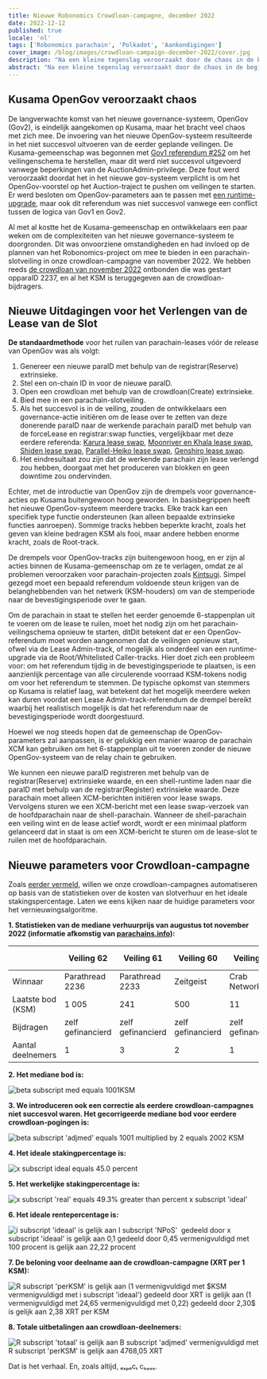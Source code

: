 ```yaml
---
title: Nieuwe Robonomics Crowdloan-campagne, december 2022
date: 2022-12-12
published: true
locale: 'nl'
tags: ['Robonomics parachain', 'Polkadot', 'Aankondigingen']
cover_image: /blog/images/crowdloan-campaign-december-2022/cover.jpg
description: "Na een kleine tegenslag veroorzaakt door de chaos in de beginperiode van OpenGov, zijn we klaar om de Robonomics crowdloan-campagne te herstarten. In dit artikel zullen we kijken naar de reeks gebeurtenissen die hebben geleid tot de herstart van de campagne en de nieuwe parameters ervan presenteren."
abstract: "Na een kleine tegenslag veroorzaakt door de chaos in de beginperiode van OpenGov, zijn we klaar om de Robonomics crowdloan-campagne te herstarten. In dit artikel zullen we kijken naar de reeks gebeurtenissen die hebben geleid tot de herstart van de campagne en de nieuwe parameters ervan presenteren."
---
```


## Kusama OpenGov veroorzaakt chaos

De langverwachte komst van het nieuwe governance-systeem, OpenGov (Gov2), is eindelijk aangekomen op Kusama, maar het bracht veel chaos met zich mee. De invoering van het nieuwe OpenGov-systeem resulteerde in het niet succesvol uitvoeren van de eerder geplande veilingen. De Kusama-gemeenschap was begonnen met [Gov1 referendum #252](https://kusama.polkassembly.io/referendum/252) om het veilingenschema te herstellen, maar dit werd niet succesvol uitgevoerd vanwege beperkingen van de AuctionAdmin-privilege. Deze fout werd veroorzaakt doordat het in het nieuwe gov-systeem verplicht is om het OpenGov-voorstel op het Auction-traject te pushen om veilingen te starten. Er werd besloten om OpenGov-parameters aan te passen met [een runtime-upgrade](https://kusama.polkassembly.io/referendum/254), maar ook dit referendum was niet succesvol vanwege een conflict tussen de logica van Gov1 en Gov2.

Al met al kostte het de Kusama-gemeenschap en ontwikkelaars een paar weken om de complexiteiten van het nieuwe governance-systeem te doorgronden. Dit was onvoorziene omstandigheden en had invloed op de plannen van het Robonomics-project om mee te bieden in een parachain-slotveiling in onze crowdloan-campagne van november 2022. We hebben reeds [de crowdloan van november 2022](/blog/robonomics-crowdloan-campaigns-november-2022/) ontbonden die was gestart opparaID 2237, en al het KSM is teruggegeven aan de crowdloan-bijdragers.

## Nieuwe Uitdagingen voor het Verlengen van de Lease van de Slot

**De standaardmethode** voor het ruilen van parachain-leases vóór de release van OpenGov was als volgt:

1. Genereer een nieuwe paraID met behulp van de registrar(Reserve) extrinsieke.
2. Stel een on-chain ID in voor de nieuwe paraID.
3. Open een crowdloan met behulp van de crowdloan(Create) extrinsieke.
4. Bied mee in een parachain-slotveiling.
5. Als het succesvol is in de veiling, zouden de ontwikkelaars een governance-actie initiëren om de lease over te zetten van deze donerende paraID naar de werkende parachain paraID met behulp van de forceLease en registrar:swap functies, vergelijkbaar met deze eerdere referenda: [Karura lease swap](https://kusama.polkassembly.io/referendum/192), [Moonriver en Khala lease swap](https://kusama.polkassembly.io/motion/468), [Shiden lease swap](https://kusama.polkassembly.io/referendum/199), [Parallel-Heiko lease swap](https://kusama.polkassembly.io/referendum/219), [Genshiro lease swap](https://kusama.polkassembly.io/referendum/246).
6. Het eindresultaat zou zijn dat de werkende parachain zijn lease verlengd zou hebben, doorgaat met het produceren van blokken en geen downtime zou ondervinden.

Echter, met de introductie van OpenGov zijn de drempels voor governance-acties op Kusama buitengewoon hoog geworden. In basisbegrippen heeft het nieuwe OpenGov-systeem meerdere tracks. Elke track kan een specifiek type functie ondersteunen (kan alleen bepaalde extrinsieke functies aanroepen). Sommige tracks hebben beperkte kracht, zoals het geven van kleine bedragen KSM als fooi, maar andere hebben enorme kracht, zoals de Root-track.

De drempels voor OpenGov-tracks zijn buitengewoon hoog, en er zijn al acties binnen de Kusama-gemeenschap om ze te verlagen, omdat ze al problemen veroorzaken voor parachain-projecten zoals [Kintsugi](https://twitter.com/kintsugi_btc/status/1599036329399943168). Simpel gezegd moet een bepaald referendum voldoende steun krijgen van de belanghebbenden van het netwerk (KSM-houders) om van de stemperiode naar de bevestigingsperiode over te gaan.

Om de parachain in staat te stellen het eerder genoemde 6-stappenplan uit te voeren om de lease te ruilen, moet het nodig zijn om het parachain-veilingschema opnieuw te starten, ditDit betekent dat er een OpenGov-referendum moet worden aangenomen dat de veilingen opnieuw start, ofwel via de Lease Admin-track, of mogelijk als onderdeel van een runtime-upgrade via de Root/Whitelisted Caller-tracks. Hier doet zich een probleem voor: om het referendum tijdig in de bevestigingsperiode te plaatsen, is een aanzienlijk percentage van alle circulerende voorraad KSM-tokens nodig om voor het referendum te stemmen. De typische opkomst van stemmers op Kusama is relatief laag, wat betekent dat het mogelijk meerdere weken kan duren voordat een Lease Admin-track-referendum de drempel bereikt waarbij het realistisch mogelijk is dat het referendum naar de bevestigingsperiode wordt doorgestuurd.

Hoewel we nog steeds hopen dat de gemeenschap de OpenGov-parameters zal aanpassen, is er gelukkig een manier waarop de parachain XCM kan gebruiken om het 6-stappenplan uit te voeren zonder de nieuwe OpenGov-systeem van de relay chain te gebruiken.

We kunnen een nieuwe paraID registreren met behulp van de registrar(Reserve) extrinsieke waarde, en een shell-runtime laden naar die paraID met behulp van de registrar(Register) extrinsieke waarde. Deze parachain moet alleen XCM-berichten initiëren voor lease swaps. Vervolgens sturen we een XCM-bericht met een lease swap-verzoek van de hoofdparachain naar de shell-parachain. Wanneer de shell-parachain een veiling wint en de lease actief wordt, wordt er een minimaal platform gelanceerd dat in staat is om een XCM-bericht te sturen om de lease-slot te ruilen met de hoofdparachain.

## Nieuwe parameters voor Crowdloan-campagne

Zoals [eerder vermeld](https://robonomics.network/blog/robonomics-crowdloan-campaigns-november-2022/), willen we onze crowdloan-campagnes automatiseren op basis van de statistieken over de kosten van slotverhuur en het ideale stakingspercentage. Laten we eens kijken naar de huidige parameters voor het vernieuwingsalgoritme.

<TextCard alignContent="center">

**1. Statistieken van de mediane verhuurprijs van augustus tot november 2022 (informatie afkomstig van [parachains.info](http://parachains.info/)):**

</TextCard>

<div class="big-table">

|  | Veiling 62 | Veiling 61 | Veiling 60 | Veiling 59 | Veiling 58 | Veiling 57 | Veiling 56 | Veiling 55 | Veiling 54 | Veiling 53 | Veiling 52 | Veiling 51 | Veiling 50 |
| --- | --- | --- | --- | --- | --- | --- | --- | --- | --- | --- | --- | --- | --- |
|Winnaar | Parathread 2236 | Parathread 2233 | Zeitgeist | Crab Network | — | Crust Shadow | Genshiro | DAO IPCI | Parathread 2223 | Quartz | Bit.Country | Snow | Subsocial |
| Laatste bod (KSM) | 1 005 | 241 | 500 | 11 | 0 | 1 807 | 2 000 | 111 | 1 001 | 1 005 | 3 500 | 13 926 | 1 001 |
| Bijdragen | zelf gefinancierd | zelf gefinancierd | zelf gefinancierd | zelf gefinancierd | — | 209 | 160 | zelf gefinancierd | zelf gefinancierd | zelf gefinancierd | zelf gefinancierd | 782 | zelf gefinancierd |
| Aantal deelnemers | 1 | 3 | 2 | 1 | 0 | 1 | 2 | 2 | 2 | 2 | 2 | 1 | 1 |

</div>

<TextCard className="withImg" alignContent="center">

**2. Het mediane bod is:**

![beta subscript med equals 1001KSM](/blog/images/crowdloan-campaign-december-2022/formula-1.svg)

</TextCard>

<TextCard className="withImg" alignContent="center">

**3. We introduceren ook een correctie als eerdere crowdloan-campagnes niet succesvol waren. Het gecorrigeerde mediane bod voor eerdere crowdloan-pogingen is:**

![beta subscript 'adjmed' equals 1001 multiplied by 2 equals 2002 KSM](/blog/images/crowdloan-campaign-december-2022/formula-2.svg)

</TextCard>

<TextCard className="withImg" alignContent="center">

**4. Het ideale stakingpercentage is:**

![x subscript ideal equals 45.0 percent](/blog/images/crowdloan-campaign-december-2022/formula-3.svg)

</TextCard>

<TextCard className="withImg" alignContent="center">

**5. Het werkelijke stakingpercentage is:**

![x subscript 'real' equals 49.3%  greater than percent x subscript 'ideal'](/blog/images/crowdloan-campaign-december-2022/formula-4.svg)

</TextCard>

<TextCard className="withImg" alignContent="center">

**6. Het ideale rentepercentage is:**

![i subscript 'ideaal' ​is gelijk aan I subscript 'NPoS' ​ gedeeld door x subscript 'ideaal' is gelijk aan 0,1 gedeeld door 0,45 vermenigvuldigd met 100 procent is gelijk aan 22,22 procent](/blog/images/crowdloan-campaign-december-2022/formula-5.svg)

</TextCard>

<TextCard className="withImg" alignContent="center">

**7. De beloning voor deelname aan de crowdloan-campagne (XRT per 1 KSM):**

![R subscript 'perKSM' ​is gelijk aan (1 vermenigvuldigd met $KSM ​vermenigvuldigd met i subscript 'ideaal') gedeeld door $XRT ​is gelijk aan (1 vermenigvuldigd met 24,65$ vermenigvuldigd met 0,22) gedeeld door 2,30$ is gelijk aan 2,38 XRT per KSM](/blog/images/crowdloan-campaign-december-2022/formula-6.svg)

</TextCard>

<TextCard className="withImg" alignContent="center">

**8. Totale uitbetalingen aan crowdloan-deelnemers:**

![R subscript 'totaal' ​is gelijk aan B  subscript 'adjmed' ​vermenigvuldigd met R subscript 'perKSM' is gelijk aan 4768,05 XRT](/blog/images/crowdloan-campaign-december-2022/formula-7.svg)

</TextCard>

Dat is het verhaal. En, zoals altijd, ₑₓₚₑcₜ cₕₐₒₛ.
